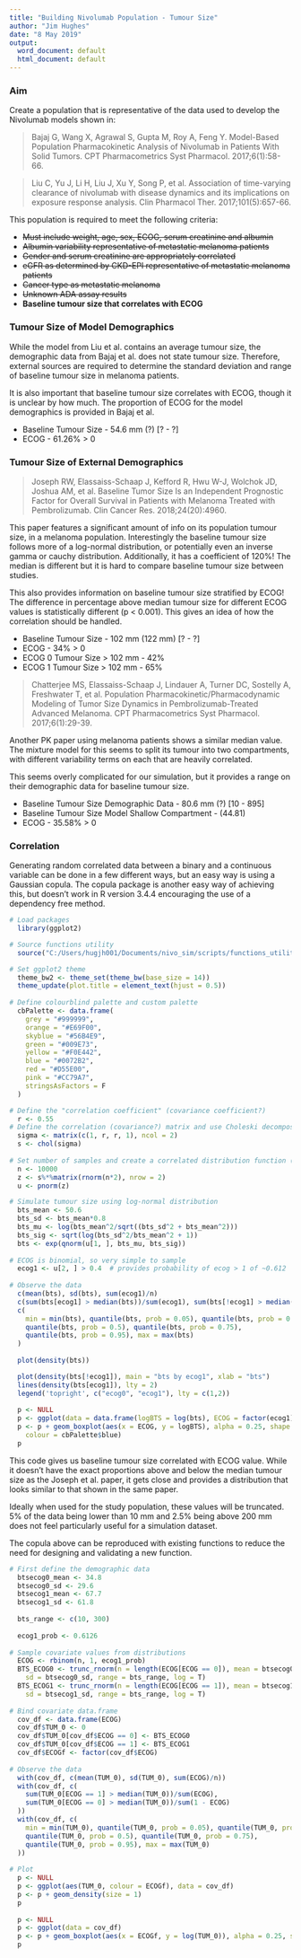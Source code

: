 ```yaml
---
title: "Building Nivolumab Population - Tumour Size"
author: "Jim Hughes"
date: "8 May 2019"
output:
  word_document: default
  html_document: default
---
```

### Aim
Create a population that is representative of the data used to develop the
Nivolumab models shown in:

> Bajaj G, Wang X, Agrawal S, Gupta M, Roy A, Feng Y. Model-Based Population
Pharmacokinetic Analysis of Nivolumab in Patients With Solid Tumors. CPT
Pharmacometrics Syst Pharmacol. 2017;6(1):58-66.

> Liu C, Yu J, Li H, Liu J, Xu Y, Song P, et al. Association of time-varying
clearance of nivolumab with disease dynamics and its implications on exposure
response analysis. Clin Pharmacol Ther. 2017;101(5):657-66.

This population is required to meet the following criteria:

* ~~Must include weight, age, sex, ECOG, serum creatinine and albumin~~
* ~~Albumin variability representative of metastatic melanoma patients~~
* ~~Gender and serum creatinine are appropriately correlated~~
* ~~eGFR as determined by CKD-EPI representative of metastatic melanoma patients~~
* ~~Cancer type as metastatic melanoma~~
* ~~Unknown ADA assay results~~
* __Baseline tumour size that correlates with ECOG__

### Tumour Size of Model Demographics
While the model from Liu et al. contains an average tumour size, the demographic
data from Bajaj et al. does not state tumour size. Therefore, external sources
are required to determine the standard deviation and range of baseline tumour 
size in melanoma patients.

It is also important that baseline tumour size correlates with ECOG, though
it is unclear by how much. The proportion of ECOG for the model demographics is 
provided in Bajaj et al.

* Baseline Tumour Size - 54.6 mm (?) [? - ?]
* ECOG - 61.26% > 0

### Tumour Size of External Demographics

> Joseph RW, Elassaiss-Schaap J, Kefford R, Hwu W-J, Wolchok JD, Joshua AM, et 
al. Baseline Tumor Size Is an Independent Prognostic Factor for Overall Survival
in Patients with Melanoma Treated with Pembrolizumab. Clin Cancer Res. 
2018;24(20):4960.

This paper features a significant amount of info on its population tumour size,
in a melanoma population. Interestingly the baseline tumour size follows more of
a log-normal distribution, or potentially even an inverse gamma or cauchy 
distribution. Additionally, it has a coefficient of 120%! The median is different
but it is hard to compare baseline tumour size between studies.

This also provides information on baseline tumour size stratified by ECOG! The 
difference in percentage above median tumour size for different ECOG values is
statistically different (p < 0.001). This gives an idea of how the correlation 
should be handled.

* Baseline Tumour Size - 102 mm (122 mm) [? - ?]
* ECOG - 34% > 0
* ECOG 0 Tumour Size > 102 mm - 42%
* ECOG 1 Tumour Size > 102 mm - 65%

> Chatterjee MS, Elassaiss-Schaap J, Lindauer A, Turner DC, Sostelly A, 
Freshwater T, et al. Population Pharmacokinetic/Pharmacodynamic Modeling of 
Tumor Size Dynamics in Pembrolizumab-Treated Advanced Melanoma. CPT 
Pharmacometrics Syst Pharmacol. 2017;6(1):29-39.

Another PK paper using melanoma patients shows a similar median value. The 
mixture model for this seems to split its tumour into two compartments, with 
different variability terms on each that are heavily correlated.

This seems overly complicated for our simulation, but it provides a range on
their demographic data for baseline tumour size.

* Baseline Tumour Size Demographic Data - 80.6 mm (?) [10 - 895]
* Baseline Tumour Size Model Shallow Compartment - (44.81)
* ECOG - 35.58% > 0

### Correlation

Generating random correlated data between a binary and a continuous variable
can be done in a few different ways, but an easy way is using a Gaussian copula.
The copula package is another easy way of achieving this, but doesn't work in 
R version 3.4.4 encouraging the use of a dependency free method.

```r
# Load packages
  library(ggplot2)

# Source functions utility
  source("C:/Users/hugjh001/Documents/nivo_sim/scripts/functions_utility.R")

# Set ggplot2 theme
  theme_bw2 <- theme_set(theme_bw(base_size = 14))
  theme_update(plot.title = element_text(hjust = 0.5))
  
# Define colourblind palette and custom palette
  cbPalette <- data.frame(
    grey = "#999999",
    orange = "#E69F00",
    skyblue = "#56B4E9",
    green = "#009E73",
    yellow = "#F0E442",
    blue = "#0072B2",
    red = "#D55E00",
    pink = "#CC79A7",
    stringsAsFactors = F
  )
```

```r
# Define the "correlation coefficient" (covariance coefficient?)
  r <- 0.55
# Define the correlation (covariance?) matrix and use Choleski decomposition
  sigma <- matrix(c(1, r, r, 1), ncol = 2)
  s <- chol(sigma)
  
# Set number of samples and create a correlated distribution function (u)
  n <- 10000
  z <- s%*%matrix(rnorm(n*2), nrow = 2)
  u <- pnorm(z)

# Simulate tumour size using log-normal distribution
  bts_mean <- 50.6
  bts_sd <- bts_mean*0.8
  bts_mu <- log(bts_mean^2/sqrt((bts_sd^2 + bts_mean^2)))
  bts_sig <- sqrt(log(bts_sd^2/bts_mean^2 + 1))
  bts <- exp(qnorm(u[1, ], bts_mu, bts_sig))
  
# ECOG is binomial, so very simple to sample
  ecog1 <- u[2, ] > 0.4  # provides probability of ecog > 1 of ~0.612
  
# Observe the data
  c(mean(bts), sd(bts), sum(ecog1)/n)
  c(sum(bts[ecog1] > median(bts))/sum(ecog1), sum(bts[!ecog1] > median(bts))/sum(!ecog1))
  c(
    min = min(bts), quantile(bts, prob = 0.05), quantile(bts, prob = 0.25), 
    quantile(bts, prob = 0.5), quantile(bts, prob = 0.75), 
    quantile(bts, prob = 0.95), max = max(bts)
  )
  
  plot(density(bts))

  plot(density(bts[!ecog1]), main = "bts by ecog1", xlab = "bts")
  lines(density(bts[ecog1]), lty = 2)
  legend('topright', c("ecog0", "ecog1"), lty = c(1,2))
  
  p <- NULL
  p <- ggplot(data = data.frame(logBTS = log(bts), ECOG = factor(ecog1)))
  p <- p + geom_boxplot(aes(x = ECOG, y = logBTS), alpha = 0.25, shape = 1,
    colour = cbPalette$blue)
  p
```

This code gives us baseline tumour size correlated with ECOG value. While it
doesn't have the exact proportions above and below the median tumour size as the
Joseph et al. paper, it gets close and provides a distribution that looks
similar to that shown in the same paper.

Ideally when used for the study population, these values will be truncated. 5%
of the data being lower than 10 mm and 2.5% being above 200 mm does not feel
particularly useful for a simulation dataset. 

The copula above can be reproduced with existing functions to reduce the need
for designing and validating a new function.

```r
# First define the demographic data
  btsecog0_mean <- 34.8
  btsecog0_sd <- 29.6
  btsecog1_mean <- 67.7
  btsecog1_sd <- 61.8
  
  bts_range <- c(10, 300)
  
  ecog1_prob <- 0.6126
  
# Sample covariate values from distributions
  ECOG <- rbinom(n, 1, ecog1_prob)
  BTS_ECOG0 <- trunc_rnorm(n = length(ECOG[ECOG == 0]), mean = btsecog0_mean, 
    sd = btsecog0_sd, range = bts_range, log = T)
  BTS_ECOG1 <- trunc_rnorm(n = length(ECOG[ECOG == 1]), mean = btsecog1_mean, 
    sd = btsecog1_sd, range = bts_range, log = T)
  
# Bind covariate data.frame
  cov_df <- data.frame(ECOG)
  cov_df$TUM_0 <- 0
  cov_df$TUM_0[cov_df$ECOG == 0] <- BTS_ECOG0
  cov_df$TUM_0[cov_df$ECOG == 1] <- BTS_ECOG1
  cov_df$ECOGf <- factor(cov_df$ECOG)
  
# Observe the data
  with(cov_df, c(mean(TUM_0), sd(TUM_0), sum(ECOG)/n))
  with(cov_df, c(
    sum(TUM_0[ECOG == 1] > median(TUM_0))/sum(ECOG), 
    sum(TUM_0[ECOG == 0] > median(TUM_0))/sum(1 - ECOG)
  ))
  with(cov_df, c(
    min = min(TUM_0), quantile(TUM_0, prob = 0.05), quantile(TUM_0, prob = 0.25), 
    quantile(TUM_0, prob = 0.5), quantile(TUM_0, prob = 0.75), 
    quantile(TUM_0, prob = 0.95), max = max(TUM_0)
  ))
  
# Plot
  p <- NULL
  p <- ggplot(aes(TUM_0, colour = ECOGf), data = cov_df)
  p <- p + geom_density(size = 1)
  p
  
  p <- NULL
  p <- ggplot(data = cov_df)
  p <- p + geom_boxplot(aes(x = ECOGf, y = log(TUM_0)), alpha = 0.25, shape = 1)
  p
```

